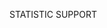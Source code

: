 <!-- Got any organisation information on statistics support or research methodology? Include it below. -->

STATISTIC SUPPORT